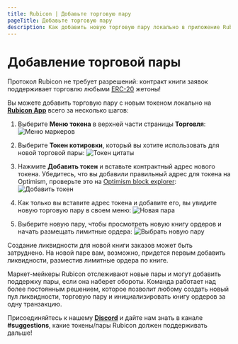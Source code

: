 ```yaml
---
title: Rubicon | Добавьте торговую пару
pageTitle: Добавьте торговую пару
description: Как добавить новую торговую пару локально в приложение Rubicon
---
```


# Добавление торговой пары

Протокол Rubicon не требует разрешений: контракт книги заявок поддерживает торговлю любыми [ERC-20](https://ethereum.org/en/developers/docs/standards/tokens/erc-20/) жетоны!



Вы можете добавить торговую пару с новым токеном локально на [**Rubicon App**](https://app.rubicon.finance/trade) всего за несколько шагов:

1. Выберите **Меню токена** в верхней части страницы **Торговля**:
   ![Меню маркеров](</assets/image(15).png>)

2. Выберите **Токен котировки**, который вы хотите использовать для новой торговой пары:
   ![Токен цитаты](</assets/image(106).png>)

3. Нажмите **Добавить токен** и вставьте контрактный адрес нового токена. Убедитесь, что вы добавили правильный адрес для токена на Optimism, проверьте это на [Optimism block explorer](https://optimistic.etherscan.io/tokens):
   ![Добавить токен](</assets/image(55).png>)

4. Как только вы вставите адрес токена и добавите его, вы увидите новую торговую пару в своем меню:
   ![Новая пара](</assets/image(62).png>)

5. Выберите новую пару, чтобы просмотреть новую книгу ордеров и начать размещать лимитные ордера:
   ![Выбрать новую пару](</assets/image(33).png>)

Создание ликвидности для новой книги заказов может быть затруднено. На новой паре вам, возможно, придется первым добавить ликвидности, разместив лимитные ордера по книге.

Маркет-мейкеры Rubicon отслеживают новые пары и могут добавить поддержку пары, если она наберет обороты. Команда работает над более постоянным решением, которое позволит любому создать новый пул ликвидности, торговую пару и инициализировать книгу ордеров за одну транзакцию.



Присоединяйтесь к нашему [**Discord**](https://discord.com/invite/E7pS24J) и дайте нам знать в канале **#suggestions**, какие токены/пары Rubicon должен поддерживать дальше!